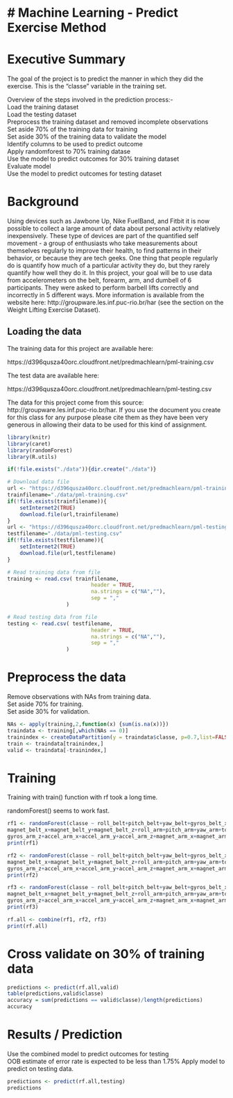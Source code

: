 # Machine Learning - Predict Exercise Method
========================================================

# Executive Summary

The goal of the project is to predict the manner in which they did the exercise. This is the "classe" variable in the training set.  

Overview of the steps involved in the prediction process:-  
Load the training dataset  
Load the testing dataset  
Preprocess the training dataset and removed incomplete observations  
Set aside 70% of the training data for training  
Set aside 30% of the training data to validate the model  
Identify columns to be used to predict outcome  
Apply randomforest to 70% training datase  
Use the model to predict outcomes for 30% training dataset  
Evaluate model  
Use the model to predict outcomes for testing dataset  



# Background

Using devices such as Jawbone Up, Nike FuelBand, and Fitbit it is now possible to collect a large amount of data about personal activity relatively inexpensively. These type of devices are part of the quantified self movement - a group of enthusiasts who take measurements about themselves regularly to improve their health, to find patterns in their behavior, or because they are tech geeks. One thing that people regularly do is quantify how much of a particular activity they do, but they rarely quantify how well they do it. In this project, your goal will be to use data from accelerometers on the belt, forearm, arm, and dumbell of 6 participants. They were asked to perform barbell lifts correctly and incorrectly in 5 different ways. More information is available from the website here: http://groupware.les.inf.puc-rio.br/har (see the section on the Weight Lifting Exercise Dataset). 



## Loading the data


The training data for this project are available here: 

https://d396qusza40orc.cloudfront.net/predmachlearn/pml-training.csv

The test data are available here: 

https://d396qusza40orc.cloudfront.net/predmachlearn/pml-testing.csv

The data for this project come from this source: http://groupware.les.inf.puc-rio.br/har. If you use the document you create for this class for any purpose please cite them as they have been very generous in allowing their data to be used for this kind of assignment. 

```r
library(knitr)
library(caret)
library(randomForest)
library(R.utils)

if(!file.exists("./data")){dir.create("./data")}

# Download data file 
url <- "https://d396qusza40orc.cloudfront.net/predmachlearn/pml-training.csv"
trainfilename="./data/pml-training.csv"
if(!file.exists(trainfilename)){
    setInternet2(TRUE)
    download.file(url,trainfilename)
}
url <- "https://d396qusza40orc.cloudfront.net/predmachlearn/pml-testing.csv"
testfilename="./data/pml-testing.csv"
if(!file.exists(testfilename)){
    setInternet2(TRUE)
    download.file(url,testfilename)
}

# Read training data from file
training <- read.csv( trainfilename,
                           header = TRUE,
                           na.strings = c("NA",""),
                           sep = ","
                   )

# Read testing data from file
testing <- read.csv( testfilename,
                           header = TRUE,
                           na.strings = c("NA",""),
                           sep = "," 
                   )

```


# Preprocess the data
Remove observations with NAs from training data.  
Set aside 70% for training.  
Set aside 30% for validation.   

```r
NAs <- apply(training,2,function(x) {sum(is.na(x))}) 
traindata <- training[,which(NAs == 0)]
trainindex <- createDataPartition(y = traindata$classe, p=0.7,list=FALSE)
train <- traindata[trainindex,]
valid <- traindata[-trainindex,]
```

# Training
Training with train() function with rf took a long time.

randomForest() seems to work fast.

```r

rf1 <- randomForest(classe ~ roll_belt+pitch_belt+yaw_belt+gyros_belt_x+gyros_belt_y+gyros_belt_z+accel_belt_x+accel_belt_y+accel_belt_z+
magnet_belt_x+magnet_belt_y+magnet_belt_z+roll_arm+pitch_arm+yaw_arm+total_accel_arm+gyros_arm_x+gyros_arm_y+
gyros_arm_z+accel_arm_x+accel_arm_y+accel_arm_z+magnet_arm_x+magnet_arm_y+magnet_arm_z, train, ntree=100)
print(rf1)

rf2 <- randomForest(classe ~ roll_belt+pitch_belt+yaw_belt+gyros_belt_x+gyros_belt_y+gyros_belt_z+accel_belt_x+accel_belt_y+accel_belt_z+
magnet_belt_x+magnet_belt_y+magnet_belt_z+roll_arm+pitch_arm+yaw_arm+total_accel_arm+gyros_arm_x+gyros_arm_y+
gyros_arm_z+accel_arm_x+accel_arm_y+accel_arm_z+magnet_arm_x+magnet_arm_y+magnet_arm_z, train, ntree=200)
print(rf2)

rf3 <- randomForest(classe ~ roll_belt+pitch_belt+yaw_belt+gyros_belt_x+gyros_belt_y+gyros_belt_z+accel_belt_x+accel_belt_y+accel_belt_z+
magnet_belt_x+magnet_belt_y+magnet_belt_z+roll_arm+pitch_arm+yaw_arm+total_accel_arm+gyros_arm_x+gyros_arm_y+
gyros_arm_z+accel_arm_x+accel_arm_y+accel_arm_z+magnet_arm_x+magnet_arm_y+magnet_arm_z, train, ntree=300)
print(rf3)

rf.all <- combine(rf1, rf2, rf3)
print(rf.all)
```
# Cross validate on 30% of training data
```r
predictions <- predict(rf.all,valid)
table(predictions,valid$classe)
accuracy = sum(predictions == valid$classe)/length(predictions)
accuracy
```

# Results / Prediction
Use the combined model to predict outcomes for testing  
OOB estimate of  error rate is expected to be less than  1.75%
Apply model to predict on testing data.  
```r
predictions <- predict(rf.all,testing)
predictions
```
